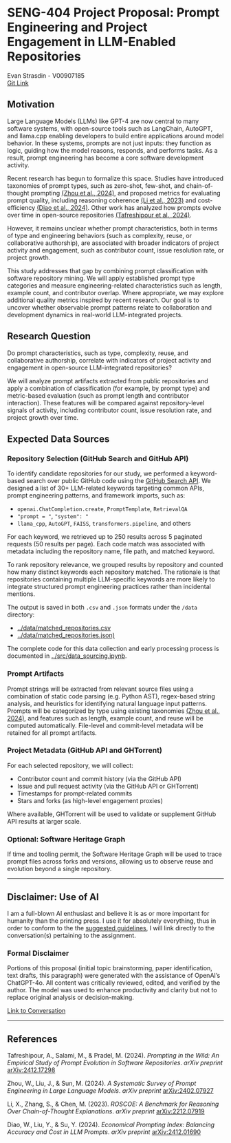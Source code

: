 # SENG-404 Project Proposal: Prompt Engineering and Project Engagement in LLM-Enabled Repositories

Evan Strasdin - V00907185  
[Git Link](https://github.com/n4m3name/SENG404-Project)

## Motivation

Large Language Models (LLMs) like GPT-4 are now central to many software systems, with open-source tools such as LangChain, AutoGPT, and llama.cpp enabling developers to build entire applications around model behavior. In these systems, prompts are not just inputs: they function as logic, guiding how the model reasons, responds, and performs tasks. As a result, prompt engineering has become a core software development activity.

Recent research has begun to formalize this space. Studies have introduced taxonomies of prompt types, such as zero-shot, few-shot, and chain-of-thought prompting [(Zhou et al., 2024)](#references), and proposed metrics for evaluating prompt quality, including reasoning coherence [(Li et al., 2023)](#references) and cost-efficiency [(Diao et al., 2024)](#references). Other work has analyzed how prompts evolve over time in open-source repositories [(Tafreshipour et al., 2024)](#references).

However, it remains unclear whether prompt characteristics, both in terms of type and engineering behaviors (such as complexity, reuse, or collaborative authorship), are associated with broader indicators of project activity and engagement, such as contributor count, issue resolution rate, or project growth.

This study addresses that gap by combining prompt classification with software repository mining. We will apply established prompt type categories and measure engineering-related characteristics such as length, example count, and contributor overlap. Where appropriate, we may explore additional quality metrics inspired by recent research. Our goal is to uncover whether observable prompt patterns relate to collaboration and development dynamics in real-world LLM-integrated projects.

## Research Question

Do prompt characteristics, such as type, complexity, reuse, and collaborative authorship, correlate with indicators of project activity and engagement in open-source LLM-integrated repositories?

We will analyze prompt artifacts extracted from public repositories and apply a combination of classification (for example, by prompt type) and metric-based evaluation (such as prompt length and contributor interaction). These features will be compared against repository-level signals of activity, including contributor count, issue resolution rate, and project growth over time.

## Expected Data Sources

### Repository Selection (GitHub Search and GitHub API)  
To identify candidate repositories for our study, we performed a keyword-based search over public GitHub code using the [GitHub Search API](https://docs.github.com/en/rest/search?apiVersion=2022-11-28). We designed a list of 30+ LLM-related keywords targeting common APIs, prompt engineering patterns, and framework imports, such as:

* `openai.ChatCompletion.create`, `PromptTemplate`, `RetrievalQA`
* `"prompt = "`, `"system": "`
* `llama_cpp`, `AutoGPT`, `FAISS`, `transformers.pipeline`, and others

For each keyword, we retrieved up to 250 results across 5 paginated requests (50 results per page). Each code match was associated with metadata including the repository name, file path, and matched keyword.

To rank repository relevance, we grouped results by repository and counted how many distinct keywords each repository matched. The rationale is that repositories containing multiple LLM-specific keywords are more likely to integrate structured prompt engineering practices rather than incidental mentions.

The output is saved in both `.csv` and `.json` formats under the `/data` directory:

* [../data/matched_repositories.csv](https://github.com/n4m3name/SENG404-Project/blob/master/data/matched_repositories.csv)
* [../data/matched_repositories.json)](https://github.com/n4m3name/SENG404-Project/blob/master/data/matched_repositories.json)

The complete code for this data collection and early processing process is documented in [../src/data_sourcing.ipynb](https://github.com/n4m3name/SENG404-Project/blob/master/src/data_sourcing.ipynb).


### Prompt Artifacts  
Prompt strings will be extracted from relevant source files using a combination of static code parsing (e.g. Python AST), regex-based string analysis, and heuristics for identifying natural language input patterns. Prompts will be categorized by type using existing taxonomies [(Zhou et al., 2024)](#references), and features such as length, example count, and reuse will be computed automatically. File-level and commit-level metadata will be retained for all prompt artifacts.

### Project Metadata (GitHub API and GHTorrent) 
For each selected repository, we will collect:

* Contributor count and commit history (via the GitHub API)
* Issue and pull request activity (via the GitHub API or GHTorrent)
* Timestamps for prompt-related commits
* Stars and forks (as high-level engagement proxies)

Where available, GHTorrent will be used to validate or supplement GitHub API results at larger scale.

### Optional: Software Heritage Graph  
If time and tooling permit, the Software Heritage Graph will be used to trace prompt files across forks and versions, allowing us to observe reuse and evolution beyond a single repository.



---

## Disclaimer: Use of AI
I am a full-blown AI enthusiast and believe it is as or more important for humanity than the printing press. I use it for absolutely everything, thus in order to conform to the the [suggested guidelines](https://llm-guidelines.org/guidelines/), I will link directly to the conversation(s) pertaining to the assignment.

### Formal Disclaimer
Portions of this proposal (initial topic brainstorming, paper identification, text drafts, this paragraph) were generated with the assistance of OpenAI's ChatGPT-4o. All content was critically reviewed, edited, and verified by the author. The model was used to enhance productivity and clarity but not to replace original analysis or decision-making.

[Link to Conversation](https://chatgpt.com/share/687ada87-7bf4-8001-8883-a3a9ed54e9f9)

---


## References

Tafreshipour, A., Salami, M., & Pradel, M. (2024). *Prompting in the Wild: An Empirical Study of Prompt Evolution in Software Repositories*. *arXiv preprint* [arXiv:2412.17298](https://arxiv.org/abs/2412.17298)

Zhou, W., Liu, J., & Sun, M. (2024). *A Systematic Survey of Prompt Engineering in Large Language Models*. *arXiv preprint* [arXiv:2402.07927](https://arxiv.org/abs/2402.07927)

Li, X., Zhang, S., & Chen, M. (2023). *ROSCOE: A Benchmark for Reasoning Over Chain-of-Thought Explanations*. *arXiv preprint* [arXiv:2212.07919](https://arxiv.org/abs/2212.07919)

Diao, W., Liu, Y., & Su, Y. (2024). *Economical Prompting Index: Balancing Accuracy and Cost in LLM Prompts*. *arXiv preprint* [arXiv:2412.01690](https://arxiv.org/abs/2412.01690)


